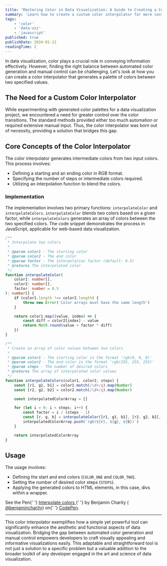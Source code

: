 ```yaml
---
title: 'Mastering Color in Data Visualization: A Guide to Creating a Custom Color Interpolator'
summary: 'Learn how to create a custom color interpolator for more control and precision in your visualizations. Ideal for developers and data scientists seeking to enhance their projects.'
tags:
    - 'color'
    - 'data-viz'
    - 'javascript'
published: true
publishDate: 2024-01-12
readingTime: 2
---
```


In data visualization, color plays a crucial role in conveying information effectively. However, finding the right balance between automated color generation and manual control can be challenging. Let's look at how you can create a color interpolator that generates a palette of colors between two specified values.

## The Need for a Custom Color Interpolator

While experimenting with generated color palettes for a data visualization project, we encountered a need for greater control over the color transitions. The standard methods provided either too much automation or required extensive manual input. Thus, the color interpolator was born out of necessity, providing a solution that bridges this gap.

## Core Concepts of the Color Interpolator

The color interpolator generates intermediate colors from two input colors. This process involves:

-   Defining a starting and an ending color in RGB format.
-   Specifying the number of steps or intermediate colors required.
-   Utilizing an interpolation function to blend the colors.

### Implementation

The implementation involves two primary functions: `interpolateColor` and `interpolateColors`. `interpolateColor` blends two colors based on a given factor, while `interpolateColors` generates an array of colors between the two specified colors. The code snippet demonstrates the process in JavaScript, applicable for web-based data visualization.

```typescript
/**
 * Interpolate two colors
 *
 * @param color1 - The starting color
 * @param color2 - The end color
 * @param factor - The interpolation factor (default: 0.5)
 * @returns The interpolated color
 */
function interpolateColor(
    color1: number[],
    color2: number[],
    factor: number = 0.5
): number[] {
    if (color1.length !== color2.length) {
        throw new Error('Color arrays must have the same length')
    }

    return color1.map((value, index) => {
        const diff = color2[index] - value
        return Math.round(value + factor * diff)
    })
}

/**
 * Create an array of color values between two colors
 *
 * @param color1 - The starting color in the format 'rgb(0, 0, 0)'
 * @param color2 - The end color in the format 'rgb(255, 255, 255)'
 * @param steps - The number of desired colors
 * @returns The array of interpolated color values
 */
function interpolateColors(color1, color2, steps) {
    const [r1, g1, b1] = color1.match(/\d+/g).map(Number)
    const [r2, g2, b2] = color2.match(/\d+/g).map(Number)

    const interpolatedColorArray = []

    for (let i = 0; i < steps; i++) {
        const factor = i / (steps - 1)
        const [r, g, b] = interpolateColor([r1, g1, b1], [r2, g2, b2], factor)
        interpolatedColorArray.push(`rgb(${r}, ${g}, ${b})`)
    }

    return interpolatedColorArray
}
```

## Usage

The usage involves:

-   Defining the start and end colors (`COLOR_ONE` and `COLOR_TWO`).
-   Setting the number of desired color steps (`STEPS`).
-   Applying the generated colors to HTML elements, in this case, divs within a wrapper.

<p
    className="codepen"
    data-height="300"
    data-default-tab="js,result"
    data-slug-hash="rvMYMX"
    data-user="benjamincharity"
    style="{{height: 300px, box-sizing: border-box, display: flex, align-items: center, justify-content: center, border: 2px solid, margin: 1em 0, padding: 1em}}"
>
    <span>
        See the Pen{' '}
        <a href="https://codepen.io/benjamincharity/pen/rvMYMX">
            Interpolate colors
        </a>{' '}
        by Benjamin Charity (
        <a href="https://codepen.io/benjamincharity">@benjamincharity</a>) on{' '}
        <a href="https://codepen.io">CodePen</a>.
    </span>
</p>

---

This color interpolator exemplifies how a simple yet powerful tool can significantly enhance the aesthetic and functional aspects of data visualization. Bridging the gap between automated color generation and manual control empowers developers to craft visually appealing and informative visualizations easily. This adaptable and straightforward tool is not just a solution to a specific problem but a valuable addition to the broader toolkit of any developer engaged in the art and science of data visualization.
